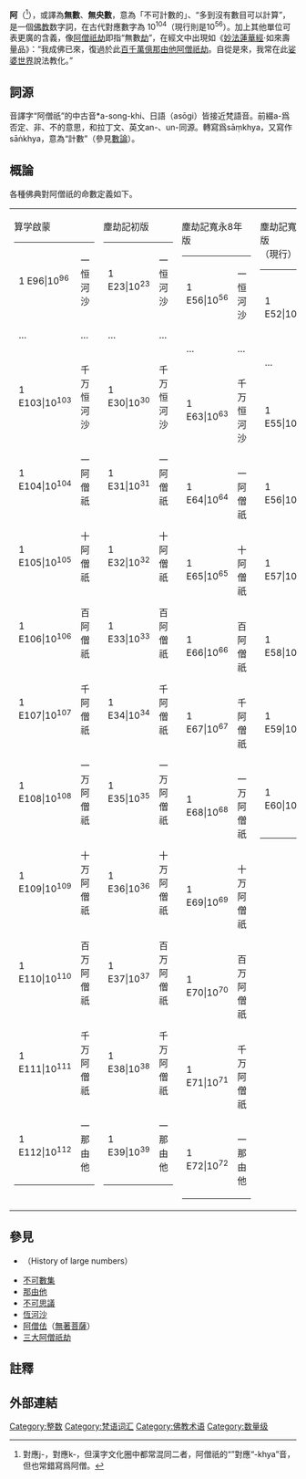 {{佛教}}
'''阿{{zy|僧|sēng}}{{zy|祇|qí}}'''（{{lang-sa|asāṃkhya}}<ref>{{zy|祗|zhī}}對應j-，{{zy|祇|qí}}對應k-，但漢字文化圈中都常混同二者，阿僧祇的“{{zy|祇|qí}}”對應“-khya”音，但也常錯寫爲阿僧{{zy|祗|zhī}}。</ref>），或譯為'''無數'''、'''無央數'''，意為「不可計數的」、“多到沒有數目可以計算”，是一個[[佛教|佛教]]数字詞，在古代對應數字為 10<sup>104</sup>（現行則是10<sup>56</sup>）。加上其他單位可表更廣的含義，像[[阿僧祇劫|阿僧祇劫]]即指“無數[[劫_(時間)|劫]]”，在經文中出現如《[[妙法蓮華經|妙法蓮華經]]·如來壽量品》：“我成佛已來，復過於此[[百|百]][[千|千]][[萬|萬]][[億|億]][[那由他|那由他]][[阿僧祇劫|阿僧祇劫]]。自從是來，我常在此[[娑婆世界|娑婆世界]]說法教化。”

==詞源==
音譯字“阿僧祇”的中古音*a-song-khi、日語{{lang|ja|あそうぎ}}（asōgi）皆接近梵語音{{IAST|asāṃkhya}}。前綴a-爲否定、非、不的意思，和拉丁文、英文an-、un-同源。{{lang|sa|सांख्य}}轉寫爲sāṃkhya，又寫作sāṅkhya，意為“計數”（參見[[数论_(印度哲学)|數論]]）。

==概論==
各種佛典對阿僧祇的命數定義如下。

{| border="1" cellspacing="0" cellpadding="2"
|style="vertical-align:top;"|算学啟蒙
{|
|1 E96|10<sup>96</sup>||一恒河沙
|-
|…||…
|-
|1 E103|10<sup>103</sup>||千万恒河沙
|-
|1 E104|10<sup>104</sup>||一阿僧祇
|-
|1 E105|10<sup>105</sup>||十阿僧祇
|-
|1 E106|10<sup>106</sup>||百阿僧祇
|-
|1 E107|10<sup>107</sup>||千阿僧祇
|-
|1 E108|10<sup>108</sup>||一万阿僧祇
|-
|1 E109|10<sup>109</sup>||十万阿僧祇
|-
|1 E110|10<sup>110</sup>||百万阿僧祇
|-
|1 E111|10<sup>111</sup>||千万阿僧祇
|-
|1 E112|10<sup>112</sup>||一那由他
|}
|style="vertical-align:top;"|塵劫記初版
{|
|1 E23|10<sup>23</sup>||一恒河沙
|-
|…||…
|-
|1 E30|10<sup>30</sup>||千万恒河沙
|-
|1 E31|10<sup>31</sup>||一阿僧祇
|-
|1 E32|10<sup>32</sup>||十阿僧祇
|-
|1 E33|10<sup>33</sup>||百阿僧祇
|-
|1 E34|10<sup>34</sup>||千阿僧祇
|-
|1 E35|10<sup>35</sup>||一万阿僧祇
|-
|1 E36|10<sup>36</sup>||十万阿僧祇
|-
|1 E37|10<sup>37</sup>||百万阿僧祇
|-
|1 E38|10<sup>38</sup>||千万阿僧祇
|-
|1 E39|10<sup>39</sup>||一那由他
|}
|style="vertical-align:top;"|塵劫記寬永8年版
{|
|1 E56|10<sup>56</sup>||一恒河沙
|-
|…||…
|-
|1 E63|10<sup>63</sup>||千万恒河沙
|-
|1 E64|10<sup>64</sup>||一阿僧祇
|-
|1 E65|10<sup>65</sup>||十阿僧祇
|-
|1 E66|10<sup>66</sup>||百阿僧祇
|-
|1 E67|10<sup>67</sup>||千阿僧祇
|-
|1 E68|10<sup>68</sup>||一万阿僧祇
|-
|1 E69|10<sup>69</sup>||十万阿僧祇
|-
|1 E70|10<sup>70</sup>||百万阿僧祇
|-
|1 E71|10<sup>71</sup>||千万阿僧祇
|-
|1 E72|10<sup>72</sup>||一那由他
|}
|style="vertical-align:top;"|塵劫記寬永11年版<br/>（現行）
{|
|1 E52|10<sup>52</sup>||一恒河沙
|-
|…||…
|-
|1 E55|10<sup>55</sup>||千恒河沙
|-
|1 E56|10<sup>56</sup>||一阿僧祇
|-
|1 E57|10<sup>57</sup>||十阿僧祇
|-
|1 E58|10<sup>58</sup>||百阿僧祇
|-
|1 E59|10<sup>59</sup>||千阿僧祇
|-
|1 E60|10<sup>60</sup>||一那由他
|}
|}

==參見==
*{{link-en|大數的歷史|History of large numbers}}（History of large numbers）
*[[不可數集|不可數集]]
*[[那由他|那由他]]
*[[不可思議|不可思議]]
*[[恆河沙|恆河沙]]
*[[阿僧佉|阿僧佉]]（[[無著菩薩|無著菩薩]]）
*[[三大阿僧祇劫|三大阿僧祇劫]]

== 註釋==
{{reflist}}

== 外部連結 ==
{{Cite web |url = https://www.ifreesite.com/scriptures/huayan-56.htm |title = 《華嚴經》第30品（阿僧祇） |accessdate = 2019-12-11 |archive-date = 2020-05-27 |archive-url = https://web.archive.org/web/20200527064752/https://www.ifreesite.com/scriptures/huayan-56.htm |dead-url = no }}


{{中文數字單位}}
[[Category:整数|Category:整数]]
[[Category:梵语词汇|Category:梵语词汇]]
[[Category:佛教术语|Category:佛教术语]]
[[Category:数量级|Category:数量级]]